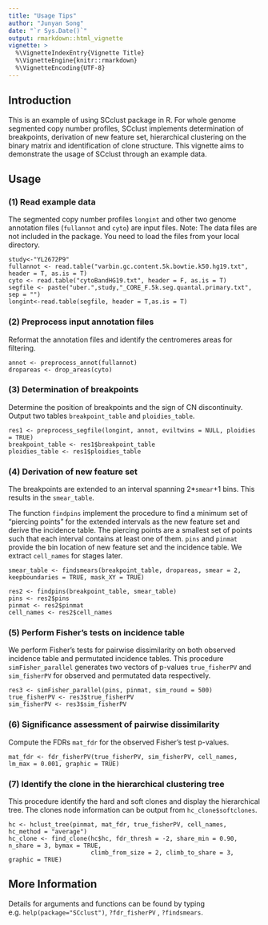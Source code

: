 ```yaml
---
title: "Usage Tips"
author: "Junyan Song"
date: "`r Sys.Date()`"
output: rmarkdown::html_vignette
vignette: >
  %\VignetteIndexEntry{Vignette Title}
  %\VignetteEngine{knitr::rmarkdown}
  %\VignetteEncoding{UTF-8}
---
```


## Introduction

This is an example of using SCclust package in R. For whole genome segmented copy number profiles, SCclust implements determination of breakpoints, derivation of new feature set, hierarchical clustering on the binary matrix and identification of clone structure. This vignette aims to demonstrate the usage of SCclust through an example data. 

## Usage

### (1) Read example data
The segmented copy number profiles `longint` and other two genome annotation files (`fullannot` and `cyto`) are input files. Note: The data files are not included in the package. You need to load the files from your local directory.

```
study<-"YL2672P9"
fullannot <- read.table("varbin.gc.content.5k.bowtie.k50.hg19.txt", header = T, as.is = T) 
cyto <- read.table("cytoBandHG19.txt", header = F, as.is = T)
segfile <- paste("uber.",study,"_CORE_F.5k.seg.quantal.primary.txt", sep = "")
longint<-read.table(segfile, header = T,as.is = T)
```

### (2) Preprocess input annotation files
Reformat the annotation files and identify the centromeres areas for filtering.
```
annot <- preprocess_annot(fullannot)
dropareas <- drop_areas(cyto)
```

### (3) Determination of breakpoints
Determine the position of breakpoints and the sign of CN discontinuity. Output two tables `breakpoint_table` and `ploidies_table`.
```
res1 <- preprocess_segfile(longint, annot, eviltwins = NULL, ploidies = TRUE)
breakpoint_table <- res1$breakpoint_table
ploidies_table <- res1$ploidies_table
```

### (4) Derivation of new feature set
The breakpoints are extended to an interval spanning 2*`smear`+1 bins. This results in the `smear_table`. 

The function `findpins` implement the procedure to find a minimum set of "piercing points" for the extended intervals as the new feature set and derive the incidence table. The piercing points are a smallest set of points such that each interval contains at least one of them. `pins` and `pinmat` provide the bin location of new feature set and the incidence table. We extract `cell_names` for stages later.
```
smear_table <- findsmears(breakpoint_table, dropareas, smear = 2, keepboundaries = TRUE, mask_XY = TRUE)

res2 <- findpins(breakpoint_table, smear_table)
pins <- res2$pins
pinmat <- res2$pinmat
cell_names <- res2$cell_names
```

### (5) Perform Fisher's tests on incidence table
We perform Fisher's tests for pairwise dissimilarity on both observed incidence table and permutated incidence tables. This procedure `simFisher_parallel` generates two vectors of p-values `true_fisherPV` and `sim_fisherPV` for observed and permutated data respectively.
```
res3 <- simFisher_parallel(pins, pinmat, sim_round = 500)
true_fisherPV <- res3$true_fisherPV
sim_fisherPV <- res3$sim_fisherPV
```

### (6) Significance assessment of pairwise dissimilarity
Compute the FDRs `mat_fdr` for the observed Fisher's test p-values.
```
mat_fdr <- fdr_fisherPV(true_fisherPV, sim_fisherPV, cell_names, lm_max = 0.001, graphic = TRUE)
```
### (7) Identify the clone in the hierarchical clustering tree
This procedure identify the hard and soft clones and display the hierarchical tree. The clones node information can be output from `hc_clone$softclones`. 
```
hc <- hclust_tree(pinmat, mat_fdr, true_fisherPV, cell_names, hc_method = "average")
hc_clone <- find_clone(hc$hc, fdr_thresh = -2, share_min = 0.90, n_share = 3, bymax = TRUE, 
                       climb_from_size = 2, climb_to_share = 3, graphic = TRUE)
```

## More Information
Details for arguments and functions can be found by typing e.g. `help(package="SCclust")`, `?fdr_fisherPV` , `?findsmears`.  
